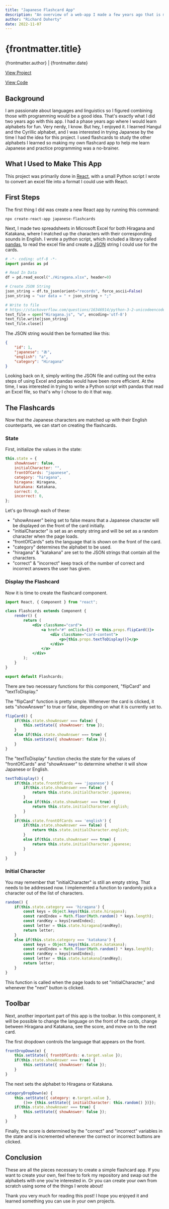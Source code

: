 ```yaml
---
title: "Japanese Flashcard App"
description: "An overview of a web-app I made a few years ago that is meant to help people practice Hiragana & Katakana."
author: "Richard Doherty"
date: 2022-11-07
---
```


# {frontmatter.title}

<article className='w-4/5 lg:w-1/2 mx-auto'>

{frontmatter.author} | {frontmatter.date}

[View Project](https://richdoherty.github.io/japanese-flashcards)

[View Code](https://github.com/RichDoherty/japanese-flashcards)

## Background

I am passionate about languages and linguistics so I figured combining those with programming would be a good idea. That's exactly what I did
two years ago with this app. I had a phase years ago where I would learn alphabets for fun. Very nerdy, I know. But hey, I enjoyed it. I learned Hangul and the
Cyrillic alphabet, and I was interested in trying Japanese by the time I had the idea for this project. I used flashcards to study the other
alphabets I learned so making my own flashcard app to help me learn Japanese and practice programming was a no-brainer.

## What I Used to Make This App

This project was primarily done in [React](https://reactjs.org/), with a small Python script I wrote to convert an excel file into a format I could use with React.

## First Steps

The first thing I did was create a new React app by running this command:

```shell
npx create-react-app japanese-flashcards
```

Next, I made two spreadsheets in Microsoft Excel for both Hiragana and Katakana, where I matched up the characters with their corresponding sounds in English.
I wrote a python script, which included a library called [pandas](https://pandas.pydata.org/), to read the excel file and create a [JSON](https://developer.mozilla.org/en-US/docs/Web/JavaScript/Reference/Global_Objects/JSON) string
I could use for the cards.

```python title="data.py" showLineNumbers
# -*- coding: utf-8 -*-
import pandas as pd

# Read In Data
df = pd.read_excel("./Hiragana.xlsx", header=0)

# Create JSON String
json_string = df.to_json(orient="records", force_ascii=False)
json_string = "var data = " + json_string + ";"

# Write to file
# https://stackoverflow.com/questions/16346914/python-3-2-unicodeencodeerror-charmap-codec-cant-encode-character-u2013-i/28041598
text_file = open("Hiragana.js", "w", encoding='utf-8')
text_file.write(json_string)
text_file.close()
```

The JSON string would then be formatted like this:

```json
{
    "id": 1,
    "japanese": "あ",
    "english": "a",
    "category": "Hiragana"
}
```

Looking back on it, simply writing the JSON file and cutting out the extra steps of using Excel and pandas would have been more efficient. At the time,
I was interested in trying to write a Python script with pandas that read an Excel file, so that's why I chose to do it that way.

## The Flashcards

Now that the Japanese characters are matched up with their English counterparts, we can start on creating the flashcards.

### State

First, initialize the values in the state:

```jsx title="App.js" showLineNumbers
this.state = {
    showAnswer: false,
    initialCharacter: "",
    frontOfCards: "japanese",
    category: "hiragana",
    hiragana: Hiragana,
    katakana: Katakana,
    correct: 0,
    incorrect: 0,
};
```

Let's go through each of these:

-   "showAnswer" being set to false means that a Japanese character will be displayed on the front of the card initially.
-   "initialCharacter" is set as an empty string and will be set as a random character when the page loads.
-   "frontOfCards" sets the language that is shown on the front of the card.
-   "category" determines the alphabet to be used.
-   "hiragana" & "katakana" are set to the JSON strings that contain all the characters.
-   "correct" & "incorrect" keep track of the number of correct and incorrect answers the user has given.

### Display the Flashcard

Now it is time to create the flashcard component.

```jsx {7-8} title="Flashcards.js" showLineNumbers
import React, { Component } from "react";

class Flashcards extends Component {
    render() {
        return (
            <div className="card">
                <a href="#" onClick={() => this.props.flipCard()}>
                    <div className="card-content">
                        <p>{this.props.textToDisplay()}</p>
                    </div>
                </a>
            </div>
        );
    }
}

export default Flashcards;
```

There are two necessary functions for this component, "flipCard" and "textToDisplay."

The "flipCard" function is pretty simple. Whenever the card is clicked, it sets "showAnswer" to true or false, depending
on what it is currently set to.

```jsx title="App.js" showLineNumbers
flipCard() {
    if(this.state.showAnswer === false) {
        this.setState({ showAnswer: true });
    }
    else if(this.state.showAnswer === true) {
        this.setState({ showAnswer: false });
    }
}
```

The "textToDisplay" function checks the state for the values of "frontOfCards" and "showAnswer" to determine
whether it will show Japanese or English.

```jsx title="App.js" showLineNumbers
textToDisplay() {
    if(this.state.frontOfCards === 'japanese') {
        if(this.state.showAnswer === false) {
            return this.state.initialCharacter.japanese;
        }
        else if(this.state.showAnswer === true) {
            return this.state.initialCharacter.english;
        }
    }
    if(this.state.frontOfCards === 'english') {
        if(this.state.showAnswer === false) {
            return this.state.initialCharacter.english;
        }
        else if(this.state.showAnswer === true) {
            return this.state.initialCharacter.japanese;
        }
    }
}
```

### Initial Character

You may remember that "initialCharacter" is still an empty string. That needs to be addressed now. I implemented a function to randomly
pick a character out of the list of characters.

```jsx title="App.js" showLineNumbers
random() {
    if(this.state.category === 'hiragana') {
        const keys = Object.keys(this.state.hiragana);
        const randIndex = Math.floor(Math.random() * keys.length);
        const randKey = keys[randIndex];
        const letter = this.state.hiragana[randKey];
        return letter;
    }
    else if(this.state.category === 'katakana') {
        const keys = Object.keys(this.state.katakana);
        const randIndex = Math.floor(Math.random() * keys.length);
        const randKey = keys[randIndex];
        const letter = this.state.katakana[randKey];
        return letter;
    }
}
```

This function is called when the page loads to set "initialCharacter," and whenever the "next" button is clicked.

## Toolbar

Next, another important part of this app is the toolbar. In this component, it will be possible to change the language on
the front of the cards, change between Hiragana and Katakana, see the score, and move on to the next card.

The first dropdown controls the language that appears on the front.

```jsx title="App.js" showLineNumbers
frontDropDown(e) {
    this.setState({ frontOfCards: e.target.value });
    if(this.state.showAnswer === true) {
        this.setState({ showAnswer: false });
    }
}
```

The next sets the alphabet to Hiragana or Katakana.

```jsx title="App.js" showLineNumbers
categoryDropDown(e) {
    this.setState({ category: e.target.value },
        ()=> {this.setState({ initialCharacter: this.random() })});
    if(this.state.showAnswer === true) {
        this.setState({ showAnswer: false });
    }
}
```

Finally, the score is determined by the "correct" and "incorrect" variables in the state and is incremented whenever the correct
or incorrect buttons are clicked.

## Conclusion

These are all the pieces necessary to create a simple flashcard app. If you want to create your own, feel free to fork my repository
and swap out the alphabets with one you're interested in. Or you can create your own from scratch using some of the things I wrote about!

Thank you very much for reading this post! I hope you enjoyed it and learned something you can use in your own projects.

</article>
